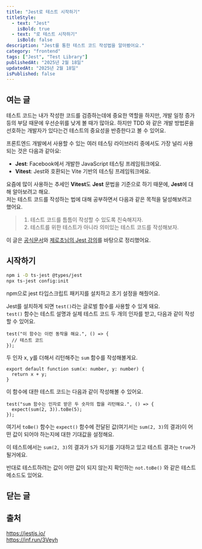 ```yaml
---
title: "Jest로 테스트 시작하기"
titleStyle:
  - text: "Jest"
    isBold: true
  - text: "로 테스트 시작하기"
    isBold: false
description: "Jest를 통한 테스트 코드 작성법을 알아봤어요."
category: "frontend"
tags: ["Jest", "Test Library"]
publishedAt: "2025년 2월 18일"
updatedAt: "2025년 2월 18일"
isPublished: false
---
```


## 여는 글

테스트 코드는 내가 작성한 코드를 검증하는데에 중요한 역할을 하지만, 개발 일정 증가 등의 부담 때문에 우선순위를 낮게 볼 때가 많아요. 하지만 TDD 와 같은 개발 방법론을 선호하는 개발자가 있다는건 테스트의 중요성을 반증한다고 볼 수 있어요.

프론트엔드 개발에서 사용할 수 있는 여러 테스팅 라이브러리 중에서도 가장 널리 사용되는 것은 다음과 같아요:

- **Jest**: Facebook에서 개발한 JavaScript 테스팅 프레임워크에요.
- **Vitest**: Jest와 호환되는 Vite 기반의 테스팅 프레임워크에요.

요즘에 많이 사용하는 추세인 **Vitest**도 **Jest** 문법을 기준으로 하기 때문에, **Jest**에 대해 알아보려고 해요.  
저는 테스트 코드를 작성하는 법에 대해 공부하면서 다음과 같은 목적을 달성해보려고 했어요.

> 1. 테스트 코드를 틈틈이 작성할 수 있도록 친숙해지자.
> 2. 테스트를 위한 테스트가 아니라 의미있는 테스트 코드를 작성해보자.

이 글은 [공식문서](https://jestjs.io/)와 [제로초님의 Jest 강의](https://inf.run/3Veyh)를 바탕으로 정리했어요.

## 시작하기

```bash
npm i -D ts-jest @types/jest
npx ts-jest config:init
```

npm으로 jest 타입스크립트 패키지를 설치하고 초기 설정을 해줬어요.

Jest를 설치하게 되면 `test()`라는 글로벌 함수를 사용할 수 있게 돼요.  
`test()` 함수는 테스트 설명과 실제 테스트 코드 두 개의 인자를 받고, 다음과 같이 작성할 수 있어요.

```tsx
test("이 함수는 이런 동작을 해요.", () => {
  // 테스트 코드
});
```

두 인자 x, y를 더해서 리턴해주는 `sum` 함수를 작성해볼게요.

```tsx
export default function sum(x: number, y: number) {
  return x + y;
}
```

이 함수에 대한 테스트 코드는 다음과 같이 작성해볼 수 있어요.

```tsx
test("sum 함수는 인자로 받은 두 숫자의 합을 리턴해요.", () => {
  expect(sum(2, 3)).toBe(5);
});
```

여기서 `toBe()` 함수는 `expect()` 함수에 전달된 값(여기서는 `sum(2, 3)`의 결과)이 어떤 값이 되어야 하는지에 대한 기대값을 설정해요.

이 테스트에서는 `sum(2, 3)`의 결과가 `5`가 되기를 기대하고 있고 테스트 결과는 `true`가 될거에요.

반대로 테스트하려는 값이 어떤 값이 되지 않는지 확인하는 `not.toBe()` 와 같은 테스트 메소드도 있어요.

## 닫는 글

## 출처

https://jestjs.io/  
https://inf.run/3Veyh
